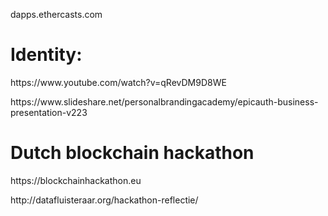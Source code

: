 

dapps.ethercasts.com

# Identity:

https://www.youtube.com/watch?v=qRevDM9D8WE

https://www.slideshare.net/personalbrandingacademy/epicauth-business-presentation-v223




# Dutch blockchain hackathon

https://blockchainhackathon.eu

http://datafluisteraar.org/hackathon-reflectie/


